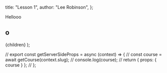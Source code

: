 
  title: "Lesson 1",
  author: "Lee Robinson",
};

Hellooo

## o

  <LessonLayout title={meta.title}>{children}</LessonLayout>
);

// export const getServerSideProps = async (context) => {
//   const course = await getCourse(context.slug);
//   console.log(course);
//   return { props: { course } };
// };
